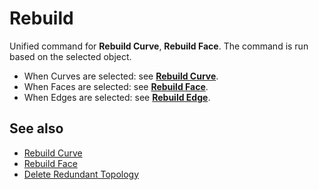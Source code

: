 
# Rebuild

<Reference shortcut="" command="Rebuild" button="Right of Command Bar" buttonIcon="button-rebuild"/>

Unified command for **Rebuild Curve**, **Rebuild Face**. The command is run based on the selected object.
  - When Curves are selected: see [**Rebuild Curve**](rebuild-curve).
  - When Faces are selected: see [**Rebuild Face**](/solid/rebuild-face).
  - When Edges are selected: see [**Rebuild Edge**](/solid/rebuild-edge).

## See also
- [Rebuild Curve](rebuild-curve)
- [Rebuild Face](rebuild-face)
- [Delete Redundant Topology](delete-redundant-topology)